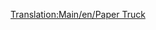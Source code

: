 [[Translation:Main/en/Paper Truck]]{{en/-}}{{ru/Железнодорожное ТС|Picture=[[File:en/Papertruck.png|Вагон для бумаги]]
|Имя=Вагон для бумаги
|НормЦена=£1,148 ($2,296)
|НормМасса=18 / 38 т
|НормЁмкость=20 тонн бумаги
|МоноЦена=£1,148 ($2,296)
|МоноМасса=18 / 43 т
|МоноЁмкость=25 тонн бумаги
|МагЦена=£1,148 ($2,296)
|МагМасса=18 / 45 т
|МагЁмкость=27 тонн бумаги
|Опис=Предназначен доставки бумаги с бумажных фабрик в типографии. Доступен только в субарктическом климате.
}}